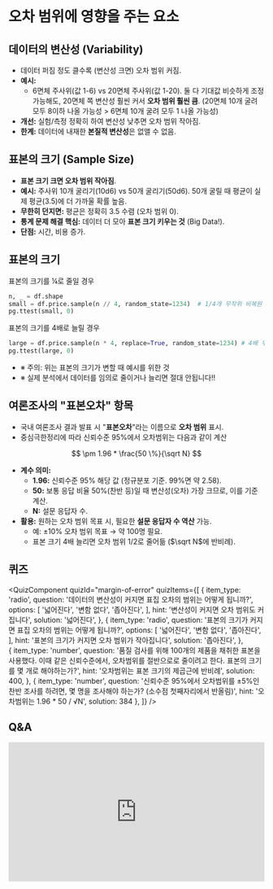 # 오차 범위에 영향을 주는 요소


## 데이터의 변산성 (Variability)

*   데이터 퍼짐 정도 클수록 (변산성 크면) 오차 범위 커짐.
*   **예시:**
    *   6면체 주사위(값 1-6) vs 20면체 주사위(값 1-20). 둘 다 기대값 비슷하게 조정 가능해도, 20면체 쪽 변산성 훨씬 커서 **오차 범위 훨씬 큼**. (20면체 10개 굴려 모두 8이하 나올 가능성 > 6면체 10개 굴려 모두 1 나올 가능성)
*   **개선:** 실험/측정 정확히 하여 변산성 낮추면 오차 범위 작아짐.
*   **한계:** 데이터에 내재한 **본질적 변산성**은 없앨 수 없음.

## 표본의 크기 (Sample Size)

*   **표본 크기 크면 오차 범위 작아짐**.
*   **예시:** 주사위 10개 굴리기(10d6) vs 50개 굴리기(50d6). 50개 굴릴 때 평균이 실제 평균(3.5)에 더 가까울 확률 높음.
*   **무한히 던지면:** 평균은 정확히 3.5 수렴 (오차 범위 0).
*   **통계 문제 해결 핵심:** 데이터 더 모아 **표본 크기 키우는 것** (Big Data!).
*   **단점:** 시간, 비용 증가.

## 표본의 크기

표본의 크기를 ¼로 줄일 경우
```python
n, _ = df.shape
small = df.price.sample(n // 4, random_state=1234)  # 1/4개 무작위 비복원 추출
pg.ttest(small, 0)
```

표본의 크기를 4배로 늘릴 경우
```python
large = df.price.sample(n * 4, replace=True, random_state=1234) # 4배 무작위 복원 추출
pg.ttest(large, 0)
```

- ※ 주의: 위는 표본의 크기가 변할 때 예시를 위한 것
- ※ 실제 분석에서 데이터를 임의로 줄이거나 늘리면 절대 안됩니다!!


## 여론조사의 "표본오차" 항목

*   국내 여론조사 결과 발표 시 "**표본오차**"라는 이름으로 **오차 범위** 표시.
*   중심극한정리에 따라 신뢰수준 95%에서 오차범위는 다음과 같이 계산

$$
\pm 1.96 * \frac{50 \%}{\sqrt N} 
$$
*   **계수 의미:**
    *   **1.96:** 신뢰수준 95% 해당 값 (정규분포 기준. 99%면 약 2.58).
    *   **50:** 보통 응답 비율 50%(찬반 등)일 때 변산성(오차) 가장 크므로, 이를 기준 계산.
    *   **N:** 설문 응답자 수.
*   **활용:** 원하는 오차 범위 목표 시, 필요한 **설문 응답자 수 역산** 가능.
    *   예: ±10% 오차 범위 목표 → 약 100명 필요.
    *   표본 크기 4배 늘리면 오차 범위 1/2로 줄어듦 ($\sqrt N$에 반비례).

## 퀴즈


<QuizComponent quizId="margin-of-error" quizItems={[
    {
        item_type: 'radio',
        question: '데이터의 변산성이 커지면 표집 오차의 범위는 어떻게 됩니까?',
        options: [
            '넓어진다',
            '변함 없다',
            '좁아진다',
        ],
        hint: '변산성이 커지면 오차 범위도 커집니다',
        solution: '넓어진다',
    },
    {
        item_type: 'radio',
        question: '표본의 크기가 커지면 표집 오차의 범위는 어떻게 됩니까?',
        options: [
            '넓어진다',
            '변함 없다',
            '좁아진다',
        ],
        hint: '표본의 크기가 커지면 오차 범위가 작아집니다',
        solution: '좁아진다',
    },    
    {
        item_type: 'number',
        question: '품질 검사를 위해 100개의 제품을 채취한 표본을 사용했다. 이때 같은 신뢰수준에서, 오차범위를 절반으로로 줄이려고 한다. 표본의 크기를 몇 개로 해야하는가?',
        hint: '오차범위는 표본 크기의 제곱근에 반비례',
        solution: 400,
    },
        {
        item_type: 'number',
        question: '신뢰수준 95%에서 오차범위를 ±5%인 찬반 조사를 하려면, 몇 명을 조사해야 하는가? (소수점 첫째자리에서 반올림)',
        hint: '오차범위는 1.96 * 50 / √N',
        solution: 384
    },
]} />


## Q&A
<iframe src="https://tally.so/embed/wbOOKg?alignLeft=1&hideTitle=1&transparentBackground=1&dynamicHeight=0" loading="lazy" width="100%" height="274" frameborder="0" marginheight="0" marginwidth="0" title="Q&A"></iframe>
